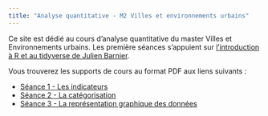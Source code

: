 ```yaml
---
title: "Analyse quantitative - M2 Villes et environnements urbains"
---
```


Ce site est dédié au cours d'analyse quantitative du master Villes et Environnements urbains. Les première séances s'appuient sur [l'introduction à R et au tidyverse de Julien Barnier](https://juba.github.io/tidyverse/).

Vous trouverez les supports de cours au format PDF aux liens suivants :

-   [Séance 1 - Les indicateurs](supportpdf/S1.pdf)
-   [Séance 2 - La catégorisation](supportpdf/S2.pdf)
-   [Séance 3 - La représentation graphique des données](supportpdf/S3.pdf)
